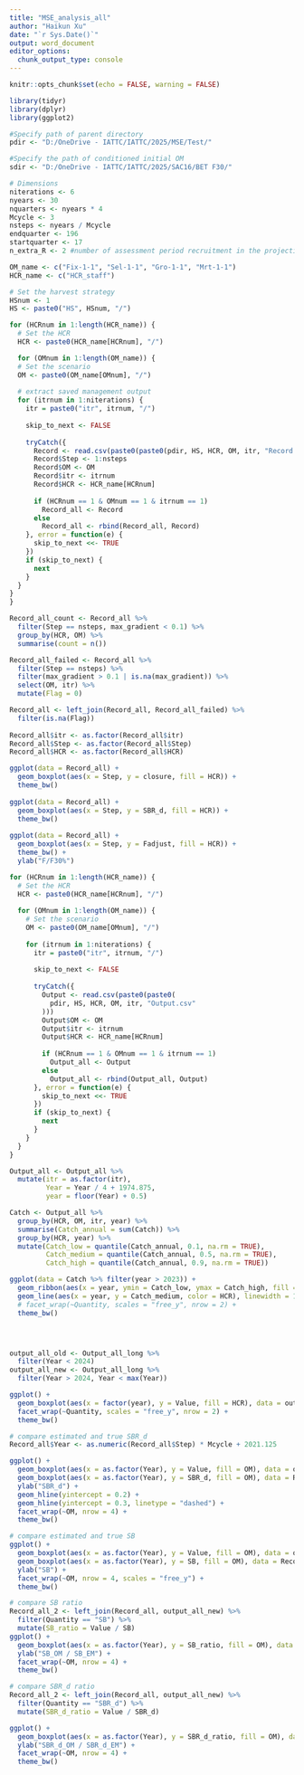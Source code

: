 ```yaml
---
title: "MSE_analysis_all"
author: "Haikun Xu"
date: "`r Sys.Date()`"
output: word_document
editor_options: 
  chunk_output_type: console
---
```


```r
knitr::opts_chunk$set(echo = FALSE, warning = FALSE)
```

```r
library(tidyr)
library(dplyr)
library(ggplot2)

#Specify path of parent directory
pdir <- "D:/OneDrive - IATTC/IATTC/2025/MSE/Test/"

#Specify the path of conditioned initial OM
sdir <- "D:/OneDrive - IATTC/IATTC/2025/SAC16/BET F30/"

# Dimensions
niterations <- 6
nyears <- 30
nquarters <- nyears * 4
Mcycle <- 3
nsteps <- nyears / Mcycle
endquarter <- 196
startquarter <- 17
n_extra_R <- 2 #number of assessment period recruitment in the projection

OM_name <- c("Fix-1-1", "Sel-1-1", "Gro-1-1", "Mrt-1-1")
HCR_name <- c("HCR_staff")

# Set the harvest strategy
HSnum <- 1
HS <- paste0("HS", HSnum, "/")
```

```r
for (HCRnum in 1:length(HCR_name)) {
  # Set the HCR
  HCR <- paste0(HCR_name[HCRnum], "/")

  for (OMnum in 1:length(OM_name)) {
  # Set the scenario
  OM <- paste0(OM_name[OMnum], "/")
  
  # extract saved management output
  for (itrnum in 1:niterations) {
    itr = paste0("itr", itrnum, "/")
    
    skip_to_next <- FALSE
    
    tryCatch({
      Record <- read.csv(paste0(paste0(pdir, HS, HCR, OM, itr, "Record.csv")))
      Record$Step <- 1:nsteps
      Record$OM <- OM
      Record$itr <- itrnum
      Record$HCR <- HCR_name[HCRnum]
      
      if (HCRnum == 1 & OMnum == 1 & itrnum == 1)
        Record_all <- Record
      else
        Record_all <- rbind(Record_all, Record)
    }, error = function(e) {
      skip_to_next <<- TRUE
    })
    if (skip_to_next) {
      next
    }
  }
}
}

Record_all_count <- Record_all %>%
  filter(Step == nsteps, max_gradient < 0.1) %>%
  group_by(HCR, OM) %>%
  summarise(count = n())

Record_all_failed <- Record_all %>%
  filter(Step == nsteps) %>%
  filter(max_gradient > 0.1 | is.na(max_gradient)) %>%
  select(OM, itr) %>%
  mutate(Flag = 0)

Record_all <- left_join(Record_all, Record_all_failed) %>%
  filter(is.na(Flag))
  
Record_all$itr <- as.factor(Record_all$itr)
Record_all$Step <- as.factor(Record_all$Step)
Record_all$HCR <- as.factor(Record_all$HCR)

ggplot(data = Record_all) +
  geom_boxplot(aes(x = Step, y = closure, fill = HCR)) +
  theme_bw()
  
ggplot(data = Record_all) +
  geom_boxplot(aes(x = Step, y = SBR_d, fill = HCR)) +
  theme_bw()
 
ggplot(data = Record_all) +
  geom_boxplot(aes(x = Step, y = Fadjust, fill = HCR)) +
  theme_bw() +
  ylab("F/F30%")
```

```r
for (HCRnum in 1:length(HCR_name)) {
  # Set the HCR
  HCR <- paste0(HCR_name[HCRnum], "/")
  
  for (OMnum in 1:length(OM_name)) {
    # Set the scenario
    OM <- paste0(OM_name[OMnum], "/")
    
    for (itrnum in 1:niterations) {
      itr = paste0("itr", itrnum, "/")
      
      skip_to_next <- FALSE
      
      tryCatch({
        Output <- read.csv(paste0(paste0(
          pdir, HS, HCR, OM, itr, "Output.csv"
        )))
        Output$OM <- OM
        Output$itr <- itrnum
        Output$HCR <- HCR_name[HCRnum]
        
        if (HCRnum == 1 & OMnum == 1 & itrnum == 1)
          Output_all <- Output
        else
          Output_all <- rbind(Output_all, Output)
      }, error = function(e) {
        skip_to_next <<- TRUE
      })
      if (skip_to_next) {
        next
      }
    }
  }
}

Output_all <- Output_all %>%
  mutate(itr = as.factor(itr),
         Year = Year / 4 + 1974.875,
         year = floor(Year) + 0.5)

Catch <- Output_all %>%
  group_by(HCR, OM, itr, year) %>%
  summarise(Catch_annual = sum(Catch)) %>%
  group_by(HCR, year) %>%
  mutate(Catch_low = quantile(Catch_annual, 0.1, na.rm = TRUE),
         Catch_medium = quantile(Catch_annual, 0.5, na.rm = TRUE),
         Catch_high = quantile(Catch_annual, 0.9, na.rm = TRUE))

ggplot(data = Catch %>% filter(year > 2023)) +
  geom_ribbon(aes(x = year, ymin = Catch_low, ymax = Catch_high, fill = HCR), alpha = 0.25) +
  geom_line(aes(x = year, y = Catch_medium, color = HCR), linewidth = 1) +
  # facet_wrap(~Quantity, scales = "free_y", nrow = 2) +
  theme_bw()




output_all_old <- Output_all_long %>%
  filter(Year < 2024)
output_all_new <- Output_all_long %>%
  filter(Year > 2024, Year < max(Year))

ggplot() +
  geom_boxplot(aes(x = factor(year), y = Value, fill = HCR), data = output_all_new) +
  facet_wrap(~Quantity, scales = "free_y", nrow = 2) +
  theme_bw()
```

```r
# compare estimated and true SBR_d
Record_all$Year <- as.numeric(Record_all$Step) * Mcycle + 2021.125

ggplot() +
  geom_boxplot(aes(x = as.factor(Year), y = Value, fill = OM), data = output_all_new %>% filter(Quantity == "SBR_d", Year %in% Record_all$Year)) +
  geom_boxplot(aes(x = as.factor(Year), y = SBR_d, fill = OM), data = Record_all) +
  ylab("SBR_d") +
  geom_hline(yintercept = 0.2) +
  geom_hline(yintercept = 0.3, linetype = "dashed") +
  facet_wrap(~OM, nrow = 4) +
  theme_bw()

# compare estimated and true SB
ggplot() +
  geom_boxplot(aes(x = as.factor(Year), y = Value, fill = OM), data = output_all_new %>% filter(Quantity == "SB", Year %in% Record_all$Year)) +
  geom_boxplot(aes(x = as.factor(Year), y = SB, fill = OM), data = Record_all) +
  ylab("SB") +
  facet_wrap(~OM, nrow = 4, scales = "free_y") +
  theme_bw()

# compare SB ratio
Record_all_2 <- left_join(Record_all, output_all_new) %>%
  filter(Quantity == "SB") %>%
  mutate(SB_ratio = Value / SB)
ggplot() +
  geom_boxplot(aes(x = as.factor(Year), y = SB_ratio, fill = OM), data = Record_all_2) +
  ylab("SB_OM / SB_EM") +
  facet_wrap(~OM, nrow = 4) +
  theme_bw()

# compare SBR_d ratio
Record_all_2 <- left_join(Record_all, output_all_new) %>%
  filter(Quantity == "SBR_d") %>%
  mutate(SBR_d_ratio = Value / SBR_d)

ggplot() +
  geom_boxplot(aes(x = as.factor(Year), y = SBR_d_ratio, fill = OM), data = Record_all_2) +
  ylab("SBR_d_OM / SBR_d_EM") +
  facet_wrap(~OM, nrow = 4) +
  theme_bw()
```